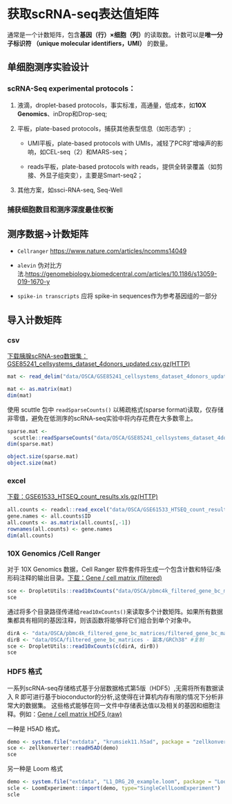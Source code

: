 # 获取scRNA-seq表达值矩阵

通常是一个计数矩阵，包含**基因（行）×细胞（列）**的读取数。计数可以是**唯一分子标识符 （unique molecular identifiers，UMI）** 的数量。

## 单细胞测序实验设计

### **scRNA-Seq experimental protocols**：

1.  液滴，droplet-based protocols，事实标准，高通量，低成本，如**10X Genomics**、inDrop和Drop-seq;

2.  平板，plate-based protocols，捕获其他表型信息（如形态学）;

    -   UMI平板，plate-based protocols with UMIs，减轻了PCR扩增噪声的影响，如CEL-seq（2）和MARS-seq；

    -   reads平板，plate-based protocols with reads，提供全转录覆盖（如剪接、外显子组突变），主要是Smart-seq2；

3.  其他方案，如ssci-RNA-seq, Seq-Well

### **捕获细胞数目和测序深度最佳权衡**

## 测序数据→计数矩阵

-   `Cellranger` <https://www.nature.com/articles/ncomms14049>

-   `alevin` 伪对比方法.<https://genomebiology.biomedcentral.com/articles/10.1186/s13059-019-1670-y>

-   `spike-in transcripts` 应将 spike-in sequences作为参考基因组的一部分

## 导入计数矩阵

### csv

[下载胰腺scRNA-seq数据集：GSE85241_cellsystems_dataset_4donors_updated.csv.gz(HTTP)](https://www.ncbi.nlm.nih.gov/geo/query/acc.cgi?acc=GSE85241)

```r
mat <- read_delim("data/OSCA/GSE85241_cellsystems_dataset_4donors_updated.csv")

mat <- as.matrix(mat)
dim(mat)
```

使用 scuttle 包中 `readSparseCounts()` 以稀疏格式(sparse format)读取，仅存储非零值，避免在低测序的scRNA-seq实验中将内存花费在大多数零上。

```r
sparse.mat <-
  scuttle::readSparseCounts("data/OSCA/GSE85241_cellsystems_dataset_4donors_updated.csv")
dim(sparse.mat)
```

```r
object.size(sparse.mat)
object.size(mat)
```

### excel

[下载：GSE61533_HTSEQ_count_results.xls.gz(HTTP)](https://www.ncbi.nlm.nih.gov/geo/query/acc.cgi?acc=GSE61533)

```r
all.counts <- readxl::read_excel("data/OSCA/GSE61533_HTSEQ_count_results.xls")
gene.names <- all.counts$ID
all.counts <- as.matrix(all.counts[,-1])
rownames(all.counts) <- gene.names
dim(all.counts)
```

### 10X Genomics /Cell Ranger

对于 10X Genomics 数据，Cell Ranger 软件套件将生成一个包含计数和特征/条形码注释的输出目录。[下载：Gene / cell matrix (filtered)](https://support.10xgenomics.com/single-cell-gene-expression/datasets/2.1.0/pbmc4k)

```r
sce <- DropletUtils::read10xCounts("data/OSCA/pbmc4k_filtered_gene_bc_matrices/filtered_gene_bc_matrices/GRCh38")
sce
```

通过将多个目录路径传递给`read10xCounts()`来读取多个计数矩阵。如果所有数据集都具有相同的基因注释，则该函数将能够将它们组合到单个对象中。

```r
dirA <- "data/OSCA/pbmc4k_filtered_gene_bc_matrices/filtered_gene_bc_matrices/GRCh38"
dirB <- "data/OSCA/filtered_gene_bc_matrices - 副本/GRCh38" #复制 
sce <- DropletUtils::read10xCounts(c(dirA, dirB))
sce
```

### HDF5 格式

一系列scRNA-seq存储格式基于分层数据格式第5版（HDF5）,无需将所有数据读入 R 即可进行基于bioconductor的分析,这使得在计算机内存有限的情况下分析非常大的数据集。 这些格式能够在同一文件中存储表达值以及相关的基因和细胞注释。例如：[Gene / cell matrix HDF5 (raw)](https://support.10xgenomics.com/single-cell-gene-expression/datasets/2.1.0/pbmc4k)

一种是 H5AD 格式。

```r
demo <- system.file("extdata", "krumsiek11.h5ad", package = "zellkonverter")
sce <- zellkonverter::readH5AD(demo)
sce
```

另一种是 Loom 格式

```r
demo <- system.file("extdata", "L1_DRG_20_example.loom", package = "LoomExperiment")
scle <- LoomExperiment::import(demo, type="SingleCellLoomExperiment")
scle
```
